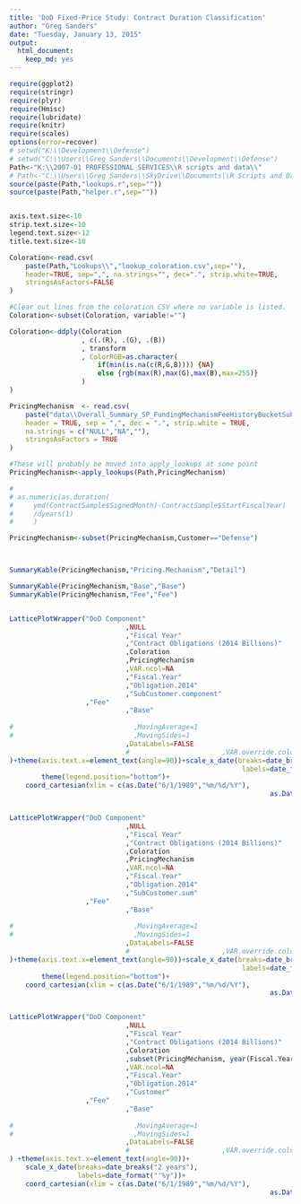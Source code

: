 ```yaml
---
title: 'DoD Fixed-Price Study: Contract Duration Classification'
author: "Greg Sanders"
date: "Tuesday, January 13, 2015"
output: 
  html_document: 
    keep_md: yes
---
```


```r
require(ggplot2)
require(stringr)
require(plyr)
require(Hmisc)
require(lubridate)
require(knitr)
require(scales)
options(error=recover)
# setwd("K:\\Development\\Defense")
# setwd("C:\\Users\\Greg Sanders\\Documents\\Development\\Defense")
Path<-"K:\\2007-01 PROFESSIONAL SERVICES\\R scripts and data\\"
# Path<-"C:\\Users\\Greg Sanders\\SkyDrive\\Documents\\R Scripts and Data SkyDrive\\"
source(paste(Path,"lookups.r",sep=""))
source(paste(Path,"helper.r",sep=""))


axis.text.size<-10
strip.text.size<-10
legend.text.size<-12
title.text.size<-10

Coloration<-read.csv(
    paste(Path,"Lookups\\","lookup_coloration.csv",sep=""),
    header=TRUE, sep=",", na.strings="", dec=".", strip.white=TRUE, 
    stringsAsFactors=FALSE
)

#Clear out lines from the coloration CSV where no variable is listed.
Coloration<-subset(Coloration, variable!="")

Coloration<-ddply(Coloration
                  , c(.(R), .(G), .(B))
                  , transform
                  , ColorRGB=as.character(
                      if(min(is.na(c(R,G,B)))) {NA} 
                      else {rgb(max(R),max(G),max(B),max=255)}
                  )
)


```

```r
PricingMechanism  <- read.csv(
    paste("data\\Overall_Summary_SP_FundingMechanismFeeHistoryBucketSubCustomerPlatform.csv", sep = ""),
    header = TRUE, sep = ",", dec = ".", strip.white = TRUE, 
    na.strings = c("NULL","NA",""),
    stringsAsFactors = TRUE
)

#These will probably be moved into apply_lookups at some point
PricingMechanism<-apply_lookups(Path,PricingMechanism)

# 
# as.numeric(as.duration(
#     ymd(ContractSample$SignedMonth)-ContractSample$StartFiscalYear)
#     /dyears(1)
#     )

PricingMechanism<-subset(PricingMechanism,Customer=="Defense")



SummaryKable(PricingMechanism,"Pricing.Mechanism","Detail")

SummaryKable(PricingMechanism,"Base","Base")
SummaryKable(PricingMechanism,"Fee","Fee")



```

```r

LatticePlotWrapper("DoD Component"
                             ,NULL
                             ,"Fiscal Year"
                             ,"Contract Obligations (2014 Billions)"
                             ,Coloration
                             ,PricingMechanism
                             ,VAR.ncol=NA
                             ,"Fiscal.Year"
                             ,"Obligation.2014"
                             ,"SubCustomer.component"
                   ,"Fee"
                             ,"Base"
                             
#                              ,MovingAverage=1
#                              ,MovingSides=1
                             ,DataLabels=FALSE
                             #                       ,VAR.override.coloration=NA
)+theme(axis.text.x=element_text(angle=90))+scale_x_date(breaks=date_breaks("2 years"),
                                                          labels=date_format("'%y"))+
        theme(legend.position="bottom")+
    coord_cartesian(xlim = c(as.Date("6/1/1989","%m/%d/%Y"),
                                                                 as.Date("6/1/2014","%m/%d/%Y")))



``` 

```r

LatticePlotWrapper("DoD Component"
                             ,NULL
                             ,"Fiscal Year"
                             ,"Contract Obligations (2014 Billions)"
                             ,Coloration
                             ,PricingMechanism
                             ,VAR.ncol=NA
                             ,"Fiscal.Year"
                             ,"Obligation.2014"
                             ,"SubCustomer.sum"
                   ,"Fee"
                             ,"Base"
                             
#                              ,MovingAverage=1
#                              ,MovingSides=1
                             ,DataLabels=FALSE
                             #                       ,VAR.override.coloration=NA
)+theme(axis.text.x=element_text(angle=90))+scale_x_date(breaks=date_breaks("2 years"),
                                                          labels=date_format("'%y"))+
        theme(legend.position="bottom")+
    coord_cartesian(xlim = c(as.Date("6/1/1989","%m/%d/%Y"),
                                                                 as.Date("6/1/2014","%m/%d/%Y")))



``` 



```r

LatticePlotWrapper("DoD Component"
                             ,NULL
                             ,"Fiscal Year"
                             ,"Contract Obligations (2014 Billions)"
                             ,Coloration
                             ,subset(PricingMechanism, year(Fiscal.Year)>1990)
                             ,VAR.ncol=NA
                             ,"Fiscal.Year"
                             ,"Obligation.2014"
                             ,"Customer"
                   ,"Fee"
                             ,"Base"
                             
#                              ,MovingAverage=1
#                              ,MovingSides=1
                             ,DataLabels=FALSE
                             #                       ,VAR.override.coloration=NA
) +theme(axis.text.x=element_text(angle=90))+
    scale_x_date(breaks=date_breaks("2 years"),
                 labels=date_format("'%y"))+
    coord_cartesian(xlim = c(as.Date("6/1/1989","%m/%d/%Y"),
                                                                 as.Date("6/1/2014","%m/%d/%Y")))



``` 
